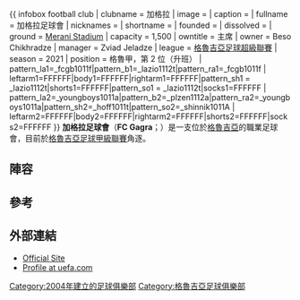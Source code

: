 {{ infobox football club
| clubname  = 加格拉
| image     = 
| caption   =
| fullname  = 加格拉足球會
| nicknames =
| shortname =
| founded   = {{Start date and age|2004}}
| dissolved =
| ground    = [[Merani_Stadium|Merani Stadium]]
| capacity  = 1,500
| owntitle  = 主席
| owner     = Beso Chikhradze
| manager   = Zviad Jeladze
| league    = [[格魯吉亞足球超級聯賽|格魯吉亞足球超級聯賽]]
| season    = 2021
| position  = 格魯甲，第 2 位（升班）
| pattern_la1=_fcgb1011f|pattern_b1=_lazio1112t|pattern_ra1=_fcgb1011f
| leftarm1=FFFFFF|body1=FFFFFF|rightarm1=FFFFFF|pattern_sh1 = _lazio1112t|shorts1=FFFFFF|pattern_so1 = _lazio1112t|socks1=FFFFFF
| pattern_la2=_youngboys1011a|pattern_b2=_plzen1112a|pattern_ra2=_youngboys1011a|pattern_sh2=_hoff1011t|pattern_so2=_shinnik1011A
| leftarm2=FFFFFF|body2=FFFFFF|rightarm2=FFFFFF|shorts2=FFFFFF|socks2=FFFFFF
}}
'''加格拉足球會'''（'''FC Gagra'''；{{lang-ka|გაგრა}}）是一支位於[[格魯吉亞|格魯吉亞]]的職業足球會，目前於[[格魯吉亞足球甲級聯賽|格魯吉亞足球甲級聯賽]]角逐。

== 陣容 ==
{{Fs start}}
{{Fs player|no= 1|nat=GEO|name=Giorgi Begashvili|pos=GK}}
{{Fs player|no= 4|nat=GEO|name=[[Jemai_Gabunia|Jemai Gabunia]]|pos=DF}}
{{Fs player|no= 5|nat=GEO|name=[[Giorgi_Tkeshelashvili|Giorgi Tkeshelashvili]]|pos=DF}}
{{Fs player|no= 7|nat=GEO|name=[[Mikheil_Koberidze|Mikheil Koberidze]]|pos=MF}}
{{Fs player|no= 8|nat=GEO|name=[[Shalva_Kvantaliani|Shalva Kvantaliani]]|pos=FW}}
{{Fs player|no= 9|nat=GEO|name=[[Nika_Chkuaseli|Nika Chkuaseli]]|pos=MF}}
{{Fs player|no=10|nat=GEO|name=[[Nikoloz_Jishkariani|Nikoloz Jishkariani]]|pos=DF}}
{{Fs player|no=11|nat=GEO|name=[[Nugzar_Khodzashvili|Nugzar Khodzashvili]]|pos=MF}}
{{Fs player|no=17|nat=GEO|name=[[Levan_Kipiani|Levan Kipiani]]|pos=FW}}
{{Fs player|no=18|nat=GEO|name=[[Giorgi_Rostiashvili|Giorgi Rostiashvili]]|pos=FW}}
{{Fs mid}}
{{Fs player|no=19|nat=GEO|name=[[Giorgi_Kurulashvili|Giorgi Kurulashvili]]|pos=MF}}
{{Fs player|no=21|nat=GEO|name=Mikheil Sardalishvili|pos=MF}}
{{Fs player|no=22|nat=GEO|name=[[Ilia_Maghradze|Ilia Maghradze]]|pos=GK}}
{{Fs player|no=23|nat=UKR|name=[[Volodymyr_Malik|Volodymyr Malik]]|pos=FW}}
{{Fs player|no=24|nat=GEO|name=[[Giorgi_Zviadadze|Giorgi Zviadadze]]|pos=MF}}
{{Fs player|no=27|nat=GEO|name=[[Nodar_Kiknavelidze|Nodar Kiknavelidze]]|pos=DF}}
{{Fs player|no=30|nat=GEO|name=[[Guga_Palavandishvili|Guga Palavandishvili]]|pos=MF}}
{{Fs player|no=TBA|nat=UKR|name=[[Artur_Kupriy|Artur Kupriy]]|pos=MF}}
{{Fs player|no= |name=[[Nikoloz_Mnatobishvili|Nikoloz Mnatobishvili]]|nat=GEO|pos=DF}}
{{Fs end}}

==參考==
{{Reflist}}

==外部連結==
*[http://www.fcgagra.ge/ Official Site]{{Wayback|url=http://www.fcgagra.ge/ |date=20160304205338 }}
*[http://www.uefa.com/teamsandplayers/teams/club=2600544/profile/index.html Profile at uefa.com]{{Wayback|url=http://www.uefa.com/teamsandplayers/teams/club=2600544/profile/index.html |date=20180321171748 }}

[[Category:2004年建立的足球俱樂部|Category:2004年建立的足球俱樂部]]
[[Category:格魯吉亞足球俱樂部|Category:格魯吉亞足球俱樂部]]